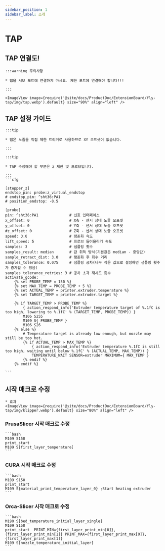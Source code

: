 ```yaml
---
sidebar_position: 1
sidebar_label: 소개
---
```




# TAP

## TAP 연결도!

    :::warning 주의사항

    * 탭을 서보 포트에 연결하지 마세요. 제한 포트에 연결해야 합니다!!!

    :::

    <ImageView image={require('@site/docs/ProductDoc/ExtensionBoard/fly-tap/img/tap.webp').default} size="90%" align="left" />


## TAP 설정 가이드


    :::tip

    * 탭은 노즐을 직접 제한 트리거로 사용하므로 XY 오프셋이 없습니다.

    :::

    :::tip

    * TAP 수정해야 할 부분은 z 제한 및 프로브입니다.

    :::
    ```cfg

    [stepper_z]
    endstop_pin: probe:z_virtual_endstop
    # endstop_pin: ^sht36:PA1  
    # position_endstop: -0.5        

    [probe]
    pin: ^sht36:PA1              # 신호 인터페이스
    x_offset: 0                  # X축 - 센서 상대 노즐 오프셋
    y_offset: 0                  # Y축 - 센서 상대 노즐 오프셋
    #z_offset: 0                 # Z축 - 센서 상대 노즐 오프셋
    speed: 3.0                   # 평준화 속도
    lift_speed: 5                # 프로브 들어올리기 속도
    samples: 3                   # 샘플링 횟수
    samples_result: median       # 값 취득 방식(기본값은 median - 중앙값)
    sample_retract_dist: 3.0     # 평준화 후 회수 거리
    samples_tolerance: 0.075     # 샘플링 공차(너무 작은 값으로 설정하면 샘플링 횟수가 증가할 수 있음)
    samples_tolerance_retries: 3 # 공차 초과 재시도 횟수
    activate_gcode:
        {% set PROBE_TEMP = 150 %}
        {% set MAX_TEMP = PROBE_TEMP + 5 %}
        {% set ACTUAL_TEMP = printer.extruder.temperature %}
        {% set TARGET_TEMP = printer.extruder.target %}

        {% if TARGET_TEMP > PROBE_TEMP %}
            { action_respond_info('Extruder temperature target of %.1fC is too high, lowering to %.1fC' % (TARGET_TEMP, PROBE_TEMP)) }
            M106 S255
            M109 S{ PROBE_TEMP }
            M106 S26
        {% else %}
            # Temperature target is already low enough, but nozzle may still be too hot.
            {% if ACTUAL_TEMP > MAX_TEMP %}
                { action_respond_info('Extruder temperature %.1fC is still too high, waiting until below %.1fC' % (ACTUAL_TEMP, MAX_TEMP)) }
                TEMPERATURE_WAIT SENSOR=extruder MAXIMUM={ MAX_TEMP }
            {% endif %}
        {% endif %}

    ```

## 시작 매크로 수정
    * 효과
    <ImageView image={require('@site/docs/ProductDoc/ExtensionBoard/fly-tap/img/klipper.webp').default} size="80%" align="left" />

### PrusaSlicer 시작 매크로 수정 

    ```bash
    M109 S150
    print_start
    M109 S[first_layer_temperature]
    ```

### CURA 시작 매크로 수정

    ```bash
    M109 S150
    print_start
    M109 S{material_print_temperature_layer_0} ;Start heating extruder
    ```

### Orca-Slicer 시작 매크로 수정

    ```bash
    M190 S[bed_temperature_initial_layer_single]
    M109 S150
    print_start  PRINT_MIN={first_layer_print_min[0]},{first_layer_print_min[1]} PRINT_MAX={first_layer_print_max[0]},{first_layer_print_max[1]}
    M109 S[nozzle_temperature_initial_layer]
    ```